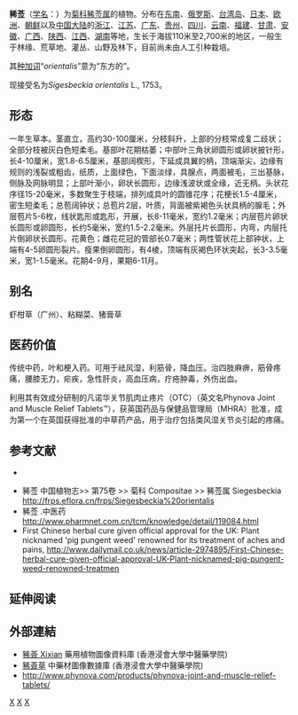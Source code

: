 {{Speciesbox
| image = Starr 090121-1041 Sigesbeckia orientalis.jpg
| genus = Siegesbeckia
| species = orientalis
| authority = [[卡尔·林奈|L.]]
}}

'''豨莶'''（[[学名|学名]]：{{lang|la|''Siegesbeckia orientalis''}}）为[[菊科|菊科]][[豨莶属|豨莶属]]的植物。分布在[[东南|东南]]、[[俄罗斯|俄罗斯]]、[[台湾岛|台湾岛]]、[[日本|日本]]、[[欧洲|欧洲]]、[[朝鲜|朝鲜]]以及[[中国大陆|中国大陆]]的[[浙江|浙江]]、[[江苏|江苏]]、[[广东|广东]]、[[贵州|贵州]]、[[四川|四川]]、[[云南|云南]]、[[福建|福建]]、[[甘肃|甘肃]]、[[安徽|安徽]]、[[广西|广西]]、[[陕西|陕西]]、[[江西|江西]]、[[湖南|湖南]]等地，生长于海拔110米至2,700米的地区，一般生于林缘、荒草地、灌丛、山野及林下，目前尚未由人工引种栽培。

其[[种加词|种加词]]“''orientalis''”意为“东方的”。

现接受名为''Sigesbeckia orientalis'' L., 1753。

== 形态 ==
一年生草本。茎直立，高约30-100厘米，分枝斜升，上部的分枝常成复二歧状；全部分枝被灰白色短柔毛。基部叶花期枯萎；中部叶三角状卵圆形或卵状披针形，长4-10厘米，宽1.8-6.5厘米，基部阔楔形，下延成具翼的柄，顶端渐尖，边缘有规则的浅裂或粗齿，纸质，上面绿色，下面淡绿，具腺点，两面被毛，三出基脉，侧脉及网脉明显；上部叶渐小，卵状长圆形，边缘浅波状或全缘，近无柄。头状花序径15-20毫米，多数聚生于枝端，排列成具叶的圆锥花序；花梗长1.5-4厘米，密生短柔毛；总苞阔钟状；总苞片2层，叶质，背面被紫褐色头状具柄的腺毛；外层苞片5-6枚，线状匙形或匙形，开展，长8-11毫米，宽约1.2毫米；内层苞片卵状长圆形或卵圆形，长约5毫米，宽约1.5-2.2毫米。外层托片长圆形，内弯，内层托片倒卵状长圆形。花黄色；雌花花冠的管部长0.7毫米；两性管状花上部钟状，上端有4-5卵圆形裂片。瘦果倒卵圆形，有4棱，顶端有灰褐色环状突起，长3-3.5毫米，宽1-1.5毫米。花期4-9月，果期6-11月。

== 别名 ==
虾柑草（广州）、粘糊菜、猪膏草

== 医药价值 ==
传统中药，叶和梗入药。可用于祛风湿，利筋骨，降血压。治四肢麻痹，筋骨疼痛，腰膝无力，疟疾，急性肝炎，高血压病，疔疮肿毒，外伤出血。 

利用其有效成分研制的凡诺华关节肌肉止疼片（OTC）（英文名Phynova Joint and Muscle Relief Tablets™），获英国药品与保健品管理局（MHRA）批准，成为第一个在英国获得批准的中草药产品，用于治疗包括类风湿关节炎引起的疼痛。

== 参考文献 ==
<div class="references-small">
* {{cite web| url =http://www.bioinfo.cn/db05/KmzwSpecies.php?action=view&id=5531| title =豨莶| work =《中国高等植物数据库全库》| publisher =中国科学院微生物研究所| author =昆明植物研究所| accessdate =2009-02-25| deadurl =yes| archiveurl =https://web.archive.org/web/20160305060254/http://www.bioinfo.cn/db05/KmzwSpecies.php?action=view&id=5531| archivedate =2016-03-05}}
</div>
* 豨莶 中国植物志>> 第75卷 >> 菊科 Compositae >> 豨莶属 Siegesbeckia  http://frps.eflora.cn/frps/Siegesbeckia%20orientalis{{Wayback|url=http://frps.eflora.cn/frps/Siegesbeckia%20orientalis |date=20160304192622 }}
*豨莶 .中医药 http://www.pharmnet.com.cn/tcm/knowledge/detail/119084.html{{Wayback|url=http://www.pharmnet.com.cn/tcm/knowledge/detail/119084.html |date=20160308085252 }}
* First Chinese herbal cure given official approval for the UK: Plant nicknamed 'pig pungent weed' renowned for its treatment of aches and pains, http://www.dailymail.co.uk/news/article-2974895/First-Chinese-herbal-cure-given-official-approval-UK-Plant-nicknamed-pig-pungent-weed-renowned-treatmen

== 延伸阅读 ==
{{Wikisource further reading}}

==外部連結==		
* [http://libproject.hkbu.edu.hk/was40/detail?lang=ch&channelid=1288&searchword=herb_id=D00180 豨薟 Xixian]{{Wayback|url=http://libproject.hkbu.edu.hk/was40/detail?lang=ch&channelid=1288&searchword=herb_id=D00180 |date=20160304112916 }} 藥用植物圖像資料庫 (香港浸會大學中醫藥學院) {{zh}}{{en}}
*[https://sys01.lib.hkbu.edu.hk/cmed/mmid/detail.php?pid=B00291 豨薟草] 中藥材圖像數據庫  (香港浸會大學中醫藥學院) {{zh}}{{en}} 
* http://www.phynova.com/products/phynova-joint-and-muscle-relief-tablets/{{Wayback|url=http://www.phynova.com/products/phynova-joint-and-muscle-relief-tablets/ |date=20150312074100 }}

{{Taxonbar}}

[[Category:豨莶属|X]]
[[Category:_卡尔·林奈命名的生物分类|X]]
[[Category:1753年描述的植物|X]]